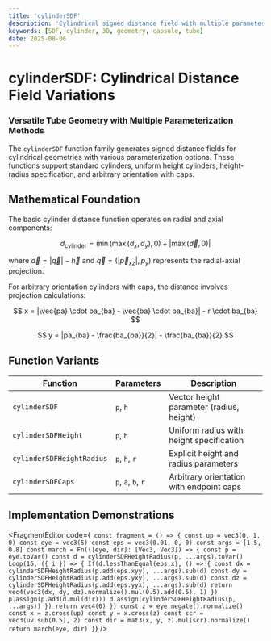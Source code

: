 ```yaml
---
title: 'cylinderSDF'
description: 'Cylindrical signed distance field with multiple parameter configurations'
keywords: [SDF, cylinder, 3D, geometry, capsule, tube]
date: 2025-08-06
---
```



# cylinderSDF: Cylindrical Distance Field Variations

### Versatile Tube Geometry with Multiple Parameterization Methods

The `cylinderSDF` function family generates signed distance fields for cylindrical geometries with various parameterization options. These functions support standard cylinders, uniform height cylinders, height-radius specification, and arbitrary orientation with caps.

## Mathematical Foundation

The basic cylinder distance function operates on radial and axial components:

$$
d_{\text{cylinder}} = \min(\max(d_x, d_y), 0) + |\max(\vec{d}, 0)|
$$

where $\vec{d} = |\vec{q}| - \vec{h}$ and $\vec{q} = (|\vec{p}_{xz}|, p_y)$ represents the radial-axial projection.

For arbitrary orientation cylinders with caps, the distance involves projection calculations:

$$
x = |\vec{pa} \cdot ba_{ba} - \vec{ba} \cdot pa_{ba}| - r \cdot ba_{ba}
$$

$$
y = |pa_{ba} - \frac{ba_{ba}}{2}| - \frac{ba_{ba}}{2}
$$

## Function Variants

| Function                  | Parameters         | Description                              |
| ------------------------- | ------------------ | ---------------------------------------- |
| `cylinderSDF`             | `p`, `h`           | Vector height parameter (radius, height) |
| `cylinderSDFHeight`       | `p`, `h`           | Uniform radius with height specification |
| `cylinderSDFHeightRadius` | `p`, `h`, `r`      | Explicit height and radius parameters    |
| `cylinderSDFCaps`         | `p`, `a`, `b`, `r` | Arbitrary orientation with endpoint caps |

## Implementation Demonstrations

<FragmentEditor
        code={`
const fragment = () => {
        const up = vec3(0, 1, 0)
        const eye = vec3(5)
        const eps = vec3(0.01, 0, 0)
        const args = [1.5, 0.8]
        const march = Fn(([eye, dir]: [Vec3, Vec3]) => {
                const p = eye.toVar()
                const d = cylinderSDFHeightRadius(p, ...args).toVar()
                Loop(16, ({ i }) => {
                        If(d.lessThanEqual(eps.x), () => {
                                const dx = cylinderSDFHeightRadius(p.add(eps.xyy), ...args).sub(d)
                                const dy = cylinderSDFHeightRadius(p.add(eps.yxy), ...args).sub(d)
                                const dz = cylinderSDFHeightRadius(p.add(eps.yyx), ...args).sub(d)
                                return vec4(vec3(dx, dy, dz).normalize().mul(0.5).add(0.5), 1)
                        })
                        p.assign(p.add(d.mul(dir)))
                        d.assign(cylinderSDFHeightRadius(p, ...args))
                })
                return vec4(0)
        })
        const z = eye.negate().normalize()
        const x = z.cross(up)
        const y = x.cross(z)
        const scr = vec3(uv.sub(0.5), 2)
        const dir = mat3(x, y, z).mul(scr).normalize()
        return march(eye, dir)
}`}
/>
